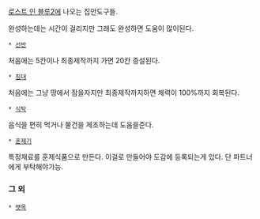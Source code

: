 [[로스트 인 블루2]]에 나오는 집안도구들.

완성하는데는 시간이 걸리지만 그래도 완성하면 도움이 많이된다.

 * [[선반]]
처음에는 5칸이나 최종제작까지 가면 20칸 증설된다.

 * [[침대]]
처음에는 그냥 땅에서 잠을자지만 최종제작까지하면 체력이 100%까지 회복된다.

 * [[식탁]]
음식을 편히 먹거나 물건을 제조하는데 도움을준다.

 * [[훈제]]기
특정재료를 훈제식품으로 만든다. 이걸로 만들어야 도감에 등록되는게 있다. 단 파트너에게 부탁해야가능.



=== 그 외 ===

 * [[땟목]]
